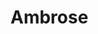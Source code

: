 
# Ambrose
<ProjectDetails
  region="Reach"
  house="House Ambrose"
  type="Castle"
  status="In Progress"
  warp="/warp ambrose"
  projectLead="an_escaped_duck"
  dateStarted="2018-09-06T07:00:00+00:00"
  dateCompleted="undefined"
/>
